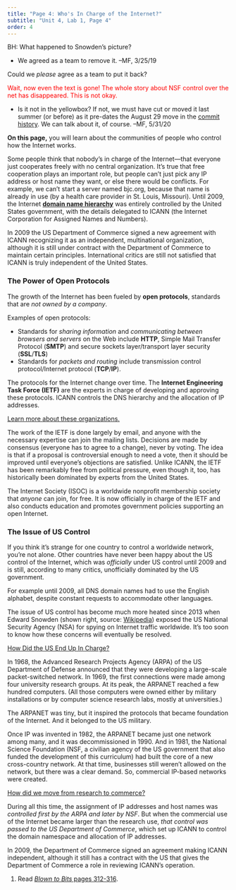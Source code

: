 ```yaml
---
title: "Page 4: Who's In Charge of the Internet?"
subtitle: "Unit 4, Lab 1, Page 4"
order: 4
---
```


::: todo
<p>

BH: What happened to Snowden's picture?

<ul>

<li>We agreed as a team to remove it. --MF, 3/25/19</li>

</ul>

</p>

<p>Could we <em>please</em> agree as a team to put it back?</p>

<p>

[Wait, now even the text is gone! The whole story about NSF control over
the net has disappeared. This is not okay.]{style="color:red"}

<ul>

<li>Is it not in the yellowbox? If not, we must have cut or moved it
last summer (or before) as it pre-dates the August 29 move in the
<a href="https://github.com/bjc-edc-2017-18/commits/master/4-internet/1-reliable-communication/4-who-is-in-charge.html">commit
history</a>. We can talk about it, of course. --MF, 5/31/20</li>

</ul>

</p>
:::

::: learn
<p><strong>On this page,</strong> you will learn about the communities
of people who control how the Internet works.</p>
:::

<p>Some people think that nobody's in charge of the Internet---that
everyone just cooperates freely with no central organization. It's true
that free cooperation plays an important role, but people can't just
pick any IP address or host name they want, or else there would be
conflicts. For example, we can't start a server named bjc.org, because
that name is already in use (by a health care provider in St. Louis,
Missouri). Until 2009, the Internet
<strong><a href="/4-internet/old/4-address-hierarchy.html" title="Address Hierarchy">domain
name hierarchy</a></strong> was entirely controlled by the United States
government, with the details delegated to ICANN (the Internet
Corporation for Assigned Names and Numbers).</p>

::: endnote
In 2009 the US Department of Commerce signed a new agreement with ICANN
recognizing it as an independent, multinational organization, although
it is still under contract with the Department of Commerce to maintain
certain principles. International critics are still not satisfied that
ICANN is truly independent of the United States.
:::

<h3>The Power of Open Protocols</h3>

<p>The growth of the Internet has been fueled by <strong>open
protocols</strong>, standards that are <em>not owned by a
company</em>.</p>

::: takeNote
Examples of open protocols:

<ul>

<li>Standards for <em>sharing information</em> and <em>communicating
between browsers and servers</em> on the Web include
<strong>HTTP</strong>, Simple Mail Transfer Protocol
(<strong>SMTP</strong>) and secure sockets layer/transport layer
security (<strong>SSL</strong>/<strong>TLS</strong>)</li>

<li>Standards for <em>packets and routing</em> include transmission
control protocol/Internet protocol
(<strong>TCP</strong>/<strong>IP</strong>).</li>

</ul>
:::

<p>The protocols for the Internet change over time. The <strong>Internet
Engineering Task Force (IETF)</strong> are the experts in charge of
developing and approving these protocols. ICANN controls the DNS
hierarchy and the allocation of IP addresses.</p>

::: endnote
<a href="#hint-groups" data-bs-toggle="collapse" title="Learn more about the groups developing these protocols.">Learn
more about these organizations.</a>

::: {#hint-groups .collapse}
<p>The work of the IETF is done largely by email, and anyone with the
necessary expertise can join the mailing lists. Decisions are made by
consensus (everyone has to agree to a change), never by voting. The idea
is that if a proposal is controversial enough to need a vote, then it
should be improved until everyone's objections are satisfied. Unlike
ICANN, the IETF has been remarkably free from political pressure, even
though it, too, has historically been dominated by experts from the
United States.</p>

<p>The Internet Society (ISOC) is a worldwide nonprofit membership
society that <em>anyone</em> can join, for free. It is now officially in
charge of the IETF and also conducts education and promotes government
policies supporting an open Internet.</p>
:::
:::

<h3>The Issue of US Control</h3>

<!--<img class="imageRight" src="/img/4-internet/snowden.png" width="300px" alt="Edward Snowden" title="Edward Snowden" />-->

<p>If you think it's strange for one country to control a worldwide
network, you're not alone. Other countries have never been happy about
the US control of the Internet, which was <em>officially</em> under US
control until 2009 and is still, according to many critics, unofficially
dominated by the US government.</p>

::: endnote
For example until 2009, all DNS domain names had to use the English
alphabet, despite constant requests to accommodate other languages.
:::

<p>The issue of US control has become much more heated since 2013 when
Edward Snowden (shown right, source:
<a href="https://en.wikipedia.org/wiki/Edward_Snowden" target="_blank" title="Wikipedia: Edward Snowden">Wikipedia</a>)
exposed the US National Security Agency (NSA) for spying on Internet
traffic worldwide. It's too soon to know how these concerns will
eventually be resolved.</p>

::: endnote
<a href="#hint-US" data-bs-toggle="collapse" title="How Did the US End Up In Charge?">How
Did the US End Up In Charge?</a>

::: {#hint-US .collapse}
<p>In 1968, the Advanced Research Projects Agency (ARPA) of the US
Department of Defense announced that they were developing a large-scale
packet-switched network. In 1969, the first connections were made among
four university research groups. At its peak, the ARPANET reached a few
hundred computers. (All those computers were owned either by military
installations or by computer science research labs, mostly at
universities.)</p>

<p>The ARPANET was tiny, but it inspired the protocols that became
foundation of the Internet. And it belonged to the US military.</p>

<p>Once IP was invented in 1982, the ARPANET became just one network
among many, and it was decommissioned in 1990. And in 1981, the National
Science Foundation (NSF, a civilian agency of the US government that
also funded the development of this curriculum) had built the core of a
new cross-country network. At that time, businesses still weren't
allowed on the network, but there was a clear demand. So, commercial
IP-based networks were created.</p>

<a href="#hint-commerce" data-bs-toggle="collapse" title="How did we move from research to commerce?">How
did we move from research to commerce?</a>

::: {#hint-commerce .collapse}
<p>During all this time, the assignment of IP addresses and host names
was <em>controlled first by the ARPA and later by NSF</em>. But when the
commercial use of the Internet became larger than the research use,
<em>that control was passed to the US Department of Commerce</em>, which
set up ICANN to control the domain namespace and allocation of IP
addresses.</p>

<p>In 2009, the Department of Commerce signed an agreement making ICANN
independent, although it still has a contract with the US that gives the
Department of Commerce a role in reviewing ICANN's operation.</p>
:::
:::
:::

::: ifTime
<ol>

<li>Read
<a href="http://www.bitsbook.com/wp-content/uploads/2008/12/B2B_3.pdf#page=330" target="_blank" title="Blown to Bits: Layers, Not Silos "><em>Blown
to Bits</em> pages 312-316</a>.</li>

</ol>
:::

